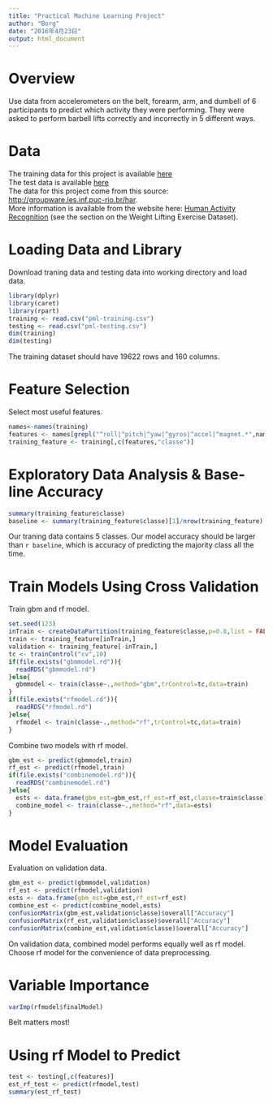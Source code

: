 ```yaml
---
title: "Practical Machine Learning Project"
author: "Borg"
date: "2016年4月23日"
output: html_document
---
```

# Overview  
Use data from accelerometers on the belt, forearm, arm, and dumbell of 6 participants to predict which activity they were performing. They were asked to perform barbell lifts correctly and incorrectly in 5 different ways. 

# Data  
The training data for this project is available [here](https://d396qusza40orc.cloudfront.net/predmachlearn/pml-training.csv)  
The test data is available [here](https://d396qusza40orc.cloudfront.net/predmachlearn/pml-testing.csv)  
The data for this project come from this source: <http://groupware.les.inf.puc-rio.br/har>.   
More information is available from the website here: [Human Activity Recognition](http://groupware.les.inf.puc-rio.br/har) (see the section on the Weight Lifting Exercise Dataset). 

# Loading Data and Library
Download traning data and testing data into working directory and load data.
```r
library(dplyr)
library(caret)
library(rpart)
training <- read.csv("pml-training.csv")
testing <- read.csv("pml-testing.csv")
dim(training)
dim(testing)
```
The training dataset should have 19622 rows and 160 columns.

# Feature Selection
Select most useful features.
```r
names<-names(training)
features <- names[grepl("^roll|^pitch|^yaw|^gyros|^accel|^magnet.*",names)]
training_feature <- training[,c(features,"classe")]
```

# Exploratory Data Analysis & Base-line Accuracy
```r
summary(training_feature$classe)
baseline <- summary(training_feature$classe)[1]/nrow(training_feature)
```
Our traning data contains 5 classes. Our model accuracy should be larger than `r baseline`, which is accuracy of predicting the majority class all the time.

# Train Models Using Cross Validation
Train gbm and rf model.
```r
set.seed(123)
inTrain <- createDataPartition(training_feature$classe,p=0.8,list = FALSE)
train <- training_feature[inTrain,]
validation <- training_feature[-inTrain,]
tc <- trainControl("cv",10)
if(file.exists("gbmmodel.rd")){
  readRDS("gbmmodel.rd")
}else{
  gbmmodel <- train(classe~.,method="gbm",trControl=tc,data=train)
}
if(file.exists("rfmodel.rd")){
  readRDS("rfmodel.rd")
}else{
  rfmodel <- train(classe~.,method="rf",trControl=tc,data=train)
}
```

Combine two models with rf model.
```r
gbm_est <- predict(gbmmodel,train)
rf_est <- predict(rfmodel,train)
if(file.exists("combinemodel.rd")){
  readRDS("combinemodel.rd")
}else{
  ests <- data.frame(gbm_est=gbm_est,rf_est=rf_est,classe=train$classe)
  combine_model <- train(classe~.,method="rf",data=ests)
}
```

# Model Evaluation
Evaluation on validation data.
```r
gbm_est <- predict(gbmmodel,validation)
rf_est <- predict(rfmodel,validation)
ests <- data.frame(gbm_est=gbm_est,rf_est=rf_est)
combine_est <- predict(combine_model,ests)
confusionMatrix(gbm_est,validation$classe)$overall["Accuracy"]
confusionMatrix(rf_est,validation$classe)$overall["Accuracy"]
confusionMatrix(combine_est,validation$classe)$overall["Accuracy"]
```  
On validation data, combined model performs equally well as rf model. Choose rf model for the convenience of data preprocessing.

# Variable Importance
```r
varImp(rfmodel$finalModel)
```  
Belt matters most!

# Using rf Model to Predict
```r
test <- testing[,c(features)]
est_rf_test <- predict(rfmodel,test)
summary(est_rf_test)
```  
